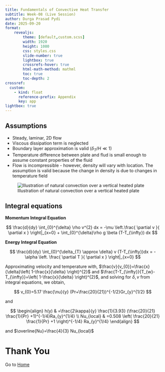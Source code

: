 ```yaml
---
title: Fundamentals of Convective Heat Transfer
subtitle: Week-08 (Live Session)
author: Durga Prasad Pydi
date: 2025-09-20
format: 
    revealjs:
        theme: [default,custom.scss]
        width: 1920
        height: 1080
        css: styles.css
        slide-number: true
        lightbox: true
        crossrefs-hover: true
        html-math-method: mathml
        toc: true
        toc-depth: 2
crossref:
  custom:
    - kind: float
      reference-prefix: Appendix
      key: app
lightbox: true
---
```


## Assumptions

-   Steady, laminar, 2D flow
-   Viscous dissipation term is neglected
-   Boundary layer approximation is valid ($\delta_T/H \ll 1$)
-   Temperature difference between plate and flud is small enough to assume constant properties of the fluid
-   Flow is incompressible - however, density will vary with location. The assumption is valid because the change in density is due to changes in temperature field

![Illustration of natural convection over a vertical heated plate](./assets/Week8_1.excalidraw.svg){#fig-natconvplate}

## Integral equations 

**Momentum Integral Equation**

$$
\frac{d}{dy} \int_{0}^{\delta} \rho v^{2} dx = -\mu \left.\frac{ \partial v }{ \partial x } \right|_{x=0} + \int_{0}^{\delta}\rho g \beta (T-T_{\infty}) dx
$$

**Energy Integral Equation**

$$
\frac{d}{dy} \int_{0}^{\delta_{T} \approx \delta} v (T-T_{\infty})dx = -\alpha \left. \frac{ \partial T }{ \partial x }  \right|_{x=0}
$$

Approximating velocity and temperature with, $\frac{v}{v_{0}}=\frac{x}{\delta}\left( 1-\frac{x}{\delta} \right)^{2}$ and $\frac{T-T_{\infty}}{T_{w}-T_{\infty}}=\left( 1-\frac{x}{\delta} \right)^{2}$, and solving for $\delta, v$ from integral equations, we obtain,

$$
v_{0}=5.17 \frac{\nu}{y} (Pr+\frac{20}{21})^{-1/2}Gr_{y}^{1/2}
$$

and

$$
\begin{align}
h(y) & =\frac{2\kappa}{y} \frac{1}{3.93} (\frac{20}{21} \frac{1}{Pr} +1)^{-1/4}Ra_{y}^{1/4} \\
Nu_{local} & =0.508 \left( \frac{20}{21} \frac{1}{Pr} +1 \right)^{-1/4} Ra_{y}^{1/4}
\end{align}
$$

and $\overline{Nu}=\frac{4}{3} Nu_{local}$


# Thank You {.center .unlisted}

Go to [Home](../index.html)

